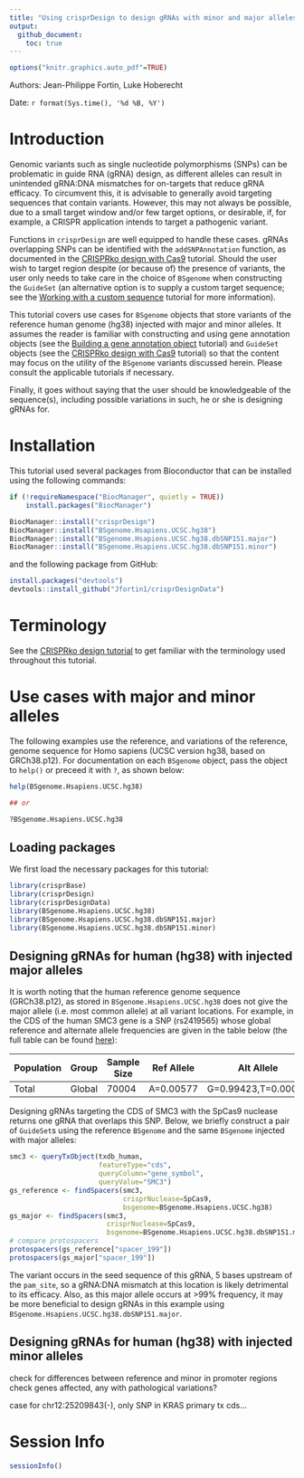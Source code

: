 ```yaml
---
title: "Using crisprDesign to design gRNAs with minor and major alleles"
output: 
  github_document:
    toc: true
---
```


```r
options("knitr.graphics.auto_pdf"=TRUE)
```

Authors: Jean-Philippe Fortin, Luke Hoberecht

Date: `r format(Sys.time(), '%d %B, %Y')`


# Introduction

Genomic variants such as single nucleotide polymorphisms (SNPs) can be problematic in guide RNA (gRNA) design, as different alleles can result in unintended gRNA:DNA mismatches for on-targets that reduce gRNA efficacy. To circumvent this, it is advisable to generally avoid targeting sequences that contain variants. However, this may not always be possible, due to a small target window and/or few target options, or desirable, if, for example, a CRISPR application intends to target a pathogenic variant.

Functions in `crisprDesign` are well equipped to handle these cases. gRNAs overlapping SNPs can be identified with the `addSNPAnnotation` function, as documented in the [CRISPRko design with Cas9](https://github.com/crisprVerse/Tutorials/tree/master/Design_CRISPRko_Cas9) tutorial. Should the user wish to target region despite (or because of) the presence of variants, the user only needs to take care in the choice of `BSgenome` when constructing the `GuideSet` (an alternative option is to supply a custom target sequence; see the [Working with a custom sequence](https://github.com/crisprVerse/Tutorials/tree/master/Design_Custom_Sequence) tutorial for more information).

This tutorial covers use cases for `BSgenome` objects that store variants of the reference human genome (hg38) injected with major and minor alleles. It assumes the reader is familiar with constructing and using gene annotation objects (see the [Building a gene annotation object](https://github.com/crisprVerse/Tutorials/tree/master/Building_Gene_Annotation) tutorial) and `GuideSet` objects (see the [CRISPRko design with Cas9]( https://github.com/crisprVerse/Tutorials/tree/master/Design_CRISPRko_Cas9) tutorial) so that the content may focus on the utility of the `BSgenome` variants discussed herein. Please consult the applicable tutorials if necessary.

Finally, it goes without saying that the user should be knowledgeable of the sequence(s), including possible variations in such, he or she is designing gRNAs for.


# Installation

This tutorial used several packages from Bioconductor that can be
installed using the following commands:


```r
if (!requireNamespace("BiocManager", quietly = TRUE))
    install.packages("BiocManager")

BiocManager::install("crisprDesign")
BiocManager::install("BSgenome.Hsapiens.UCSC.hg38")
BiocManager::install("BSgenome.Hsapiens.UCSC.hg38.dbSNP151.major")
BiocManager::install("BSgenome.Hsapiens.UCSC.hg38.dbSNP151.minor")
```

and the following package from GitHub:

```r
install.packages("devtools")
devtools::install_github("Jfortin1/crisprDesignData")
```


# Terminology

See the [CRISPRko design tutorial](https://github.com/crisprVerse/Tutorials/tree/master/Design_CRISPRko_Cas9) to get familiar 
with the terminology used throughout this tutorial.


# Use cases with major and minor alleles

The following examples use the reference, and variations of the reference, genome sequence for Homo sapiens (UCSC version hg38, based on GRCh38.p12). For documentation on each `BSgenome` object, pass the object to `help()` or preceed it with `?`, as shown below:

```r
help(BSgenome.Hsapiens.UCSC.hg38)

## or

?BSgenome.Hsapiens.UCSC.hg38
```


## Loading packages

We first load the necessary packages for this tutorial:

```r
library(crisprBase)
library(crisprDesign)
library(crisprDesignData)
library(BSgenome.Hsapiens.UCSC.hg38)
library(BSgenome.Hsapiens.UCSC.hg38.dbSNP151.major)
library(BSgenome.Hsapiens.UCSC.hg38.dbSNP151.minor)
```


## Designing gRNAs for human (hg38) with injected major alleles

It is worth noting that the human reference genome sequence (GRCh38.p12), as stored in `BSgenome.Hsapiens.UCSC.hg38` does not give the major allele (i.e. most common allele) at all variant locations. For example, in the CDS of the human SMC3 gene is a SNP (rs2419565) whose global reference and alternate allele frequencies are given in the table below (the full table can be found [here](https://www.ncbi.nlm.nih.gov/snp/rs2419565)):

| Population | Group | Sample Size | Ref Allele | Alt Allele |
| --- | --- | --- | --- | --- |
| Total | Global | 70004 | A=0.00577 | G=0.99423,T=0.00000 |

Designing gRNAs targeting the CDS of SMC3 with the SpCas9 nuclease returns one gRNA that overlaps this SNP. Below, we briefly construct a pair of `GuideSet`s using the reference `BSgenome` and the same `BSgenome` injected with major alleles:

```r
smc3 <- queryTxObject(txdb_human,
                      featureType="cds",
                      queryColumn="gene_symbol",
                      queryValue="SMC3")
gs_reference <- findSpacers(smc3,
                            crisprNuclease=SpCas9,
                            bsgenome=BSgenome.Hsapiens.UCSC.hg38)
gs_major <- findSpacers(smc3,
                        crisprNuclease=SpCas9,
                        bsgenome=BSgenome.Hsapiens.UCSC.hg38.dbSNP151.major)
# compare protospacers
protospacers(gs_reference["spacer_199"])
protospacers(gs_major["spacer_199"])
```

The variant occurs in the seed sequence of this gRNA, 5 bases upstream of the `pam_site`, so a gRNA:DNA mismatch at this location is likely detrimental to its efficacy. Also, as this major allele occurs at >99% frequency, it may be more beneficial to design gRNAs in this example using `BSgenome.Hsapiens.UCSC.hg38.dbSNP151.major`.


## Designing gRNAs for human (hg38) with injected minor alleles


check for differences between reference and minor in promoter regions
check genes affected, any with pathological variations?



case for chr12:25209843(-), only SNP in KRAS primary tx cds...





# Session Info

```r
sessionInfo()
```



